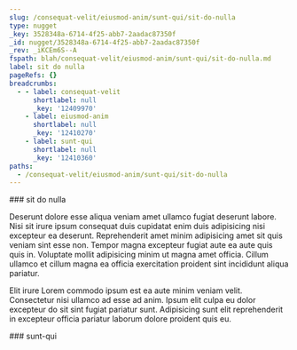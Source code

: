 ```yaml
---
slug: /consequat-velit/eiusmod-anim/sunt-qui/sit-do-nulla
type: nugget
_key: 3528348a-6714-4f25-abb7-2aadac87350f
_id: nugget/3528348a-6714-4f25-abb7-2aadac87350f
_rev: _iKCEm6S--A
fspath: blah/consequat-velit/eiusmod-anim/sunt-qui/sit-do-nulla.md
label: sit do nulla
pageRefs: {}
breadcrumbs:
  - - label: consequat-velit
      shortlabel: null
      _key: '12409970'
    - label: eiusmod-anim
      shortlabel: null
      _key: '12410270'
    - label: sunt-qui
      shortlabel: null
      _key: '12410360'
paths:
  - /consequat-velit/eiusmod-anim/sunt-qui/sit-do-nulla
---
```


<NuggetArea>
<Nugget slug="/consequat-velit/eiusmod-anim/sunt-qui/sit-do-nulla" type="nugget" _key="3528348a-6714-4f25-abb7-2aadac87350f" _id="nugget/3528348a-6714-4f25-abb7-2aadac87350f" _rev="_iKCEm6S--A" fspath="blah/consequat-velit/eiusmod-anim/sunt-qui/sit-do-nulla.md" label="sit do nulla" paths="/consequat-velit/eiusmod-anim/sunt-qui/sit-do-nulla">
<NuggetBody>
### sit do nulla

Deserunt dolore esse aliqua veniam amet ullamco fugiat deserunt labore. Nisi sit irure ipsum consequat duis cupidatat enim duis adipisicing nisi excepteur ea deserunt. Reprehenderit amet minim adipisicing amet sit quis veniam sint esse non. Tempor magna excepteur fugiat aute ea aute quis quis in. Voluptate mollit adipisicing minim ut magna amet officia. Cillum ullamco et cillum magna ea officia exercitation proident sint incididunt aliqua pariatur.

Elit irure Lorem commodo ipsum est ea aute minim veniam velit. Consectetur nisi ullamco ad esse ad anim. Ipsum elit culpa eu dolor excepteur do sit sint fugiat pariatur sunt. Adipisicing sunt elit reprehenderit in excepteur officia pariatur laborum dolore proident quis eu.

</NuggetBody>
<Breadcrumbs>
<Crumbs>
<Crumb _key="12409970" label="consequat-velit" /><Crumb _key="12410270" label="eiusmod-anim" /><Crumb _key="12410360" label="sunt-qui" />
</Crumbs>
</Breadcrumbs>
</Nugget>

<NuggetsInbound>
</NuggetsInbound>
<NuggetsOutbound>
</NuggetsOutbound>
</NuggetArea>
<PassagesInbound>
<Passage direction="inbound" type="passage" _key="12410360" _id="passage/12410360" _rev="_iKCEm6S---" label="sunt-qui" passage="sunt-qui" fspath="blah/consequat-velit/eiusmod-anim/sunt-qui" paths="/consequat-velit/eiusmod-anim/sunt-qui" slug="/consequat-velit/eiusmod-anim/sunt-qui">
<NuggetBody>
### sunt-qui

</NuggetBody>
<Breadcrumbs>
<Crumbs>
<Crumb _key="12409970" label="consequat-velit" /><Crumb _key="12410270" label="eiusmod-anim" />
</Crumbs>
</Breadcrumbs>
</Passage>

</PassagesInbound>
<PassagesOutbound>
</PassagesOutbound>
